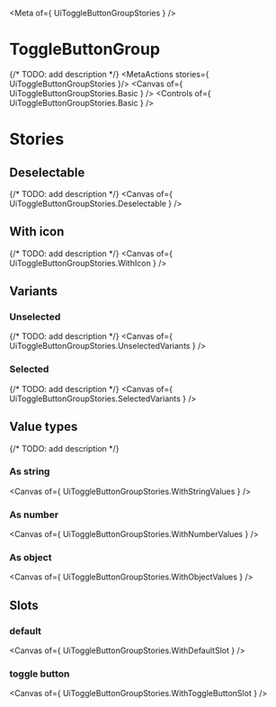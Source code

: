 
<Meta of={ UiToggleButtonGroupStories } />

# ToggleButtonGroup
{/* TODO: add description */}
<MetaActions stories={ UiToggleButtonGroupStories }/>
<Canvas of={ UiToggleButtonGroupStories.Basic } />
<Controls of={ UiToggleButtonGroupStories.Basic } />

# Stories
## Deselectable
{/* TODO: add description */}
<Canvas of={ UiToggleButtonGroupStories.Deselectable } />

## With icon
{/* TODO: add description */}
<Canvas of={ UiToggleButtonGroupStories.WithIcon } />

## Variants
### Unselected
{/* TODO: add description */}
<Canvas of={ UiToggleButtonGroupStories.UnselectedVariants } />

### Selected
{/* TODO: add description */}
<Canvas of={ UiToggleButtonGroupStories.SelectedVariants } />

## Value types
{/* TODO: add description */}

### As string
<Canvas of={ UiToggleButtonGroupStories.WithStringValues } />

### As number
<Canvas of={ UiToggleButtonGroupStories.WithNumberValues } />

### As object
<Canvas of={ UiToggleButtonGroupStories.WithObjectValues } />

## Slots
### default
<Canvas of={ UiToggleButtonGroupStories.WithDefaultSlot } />

### toggle button
<Canvas of={ UiToggleButtonGroupStories.WithToggleButtonSlot } />
